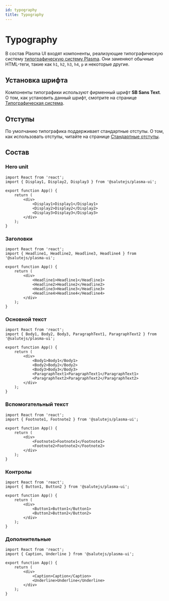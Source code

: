 ```yaml
---
id: typography
title: Typography
---
```


# Typography
В состав Plasma UI входят компоненты, реализующие типографическую систему [типографическую систему Plasma](../design/typography).
Они заменяют обычные HTML-теги, такие как `h1`, `h2`, `h3`, `h4`, `p` и некоторые другие.

## Установка шрифта
Компоненты типографики используют фирменный шрифт **SB Sans Text**.
О том, как установить данный шрифт, смотрите на странице [Типографическая система](../design/typography#установка-шрифта).

## Отступы
По умолчанию типографика поддерживает стандартные отступы.
О том, как использовать отступы, читайте на странице [Стандартные отступы](../design/spacing#встроенные-отступы-в-типографике).

## Состав

### Hero unit

```tsx live
import React from 'react';
import { Display1, Display2, Display3 } from '@salutejs/plasma-ui';

export function App() {
    return (
        <div>
            <Display1>Display1</Display1>
            <Display2>Display2</Display2>
            <Display3>Display3</Display3>
        </div>
    );
}
```

### Заголовки

```tsx live
import React from 'react';
import { Headline1, Headline2, Headline3, Headline4 } from '@salutejs/plasma-ui';

export function App() {
    return (
        <div>
            <Headline1>Headline1</Headline1>
            <Headline2>Headline2</Headline2>
            <Headline3>Headline3</Headline3>
            <Headline4>Headline4</Headline4>
        </div>
    );
}
```

### Основной текст

```tsx live
import React from 'react';
import { Body1, Body2, Body3, ParagraphText1, ParagraphText2 } from '@salutejs/plasma-ui';

export function App() {
    return (
        <div>
            <Body1>Body1</Body1>
            <Body2>Body2</Body2>
            <Body3>Body3</Body3>
            <ParagraphText1>ParagraphText1</ParagraphText1>
            <ParagraphText2>ParagraphText2</ParagraphText2>
        </div>
    );
}
```

### Вспомогательный текст

```tsx live
import React from 'react';
import { Footnote1, Footnote2 } from '@salutejs/plasma-ui';

export function App() {
    return (
        <div>
            <Footnote1>Footnote1</Footnote1>
            <Footnote2>Footnote2</Footnote2>
        </div>
    );
}
```

### Контролы

```tsx live
import React from 'react';
import { Button1, Button2 } from '@salutejs/plasma-ui';

export function App() {
    return (
        <div>
            <Button1>Button1</Button1>
            <Button2>Button2</Button2>
        </div>
    );
}
```

### Дополнительные
```tsx live
import React from 'react';
import { Caption, Underline } from '@salutejs/plasma-ui';

export function App() {
    return (
        <div>
            <Caption>Caption</Caption>
            <Underline>Underline</Underline>
        </div>
    );
}
```

